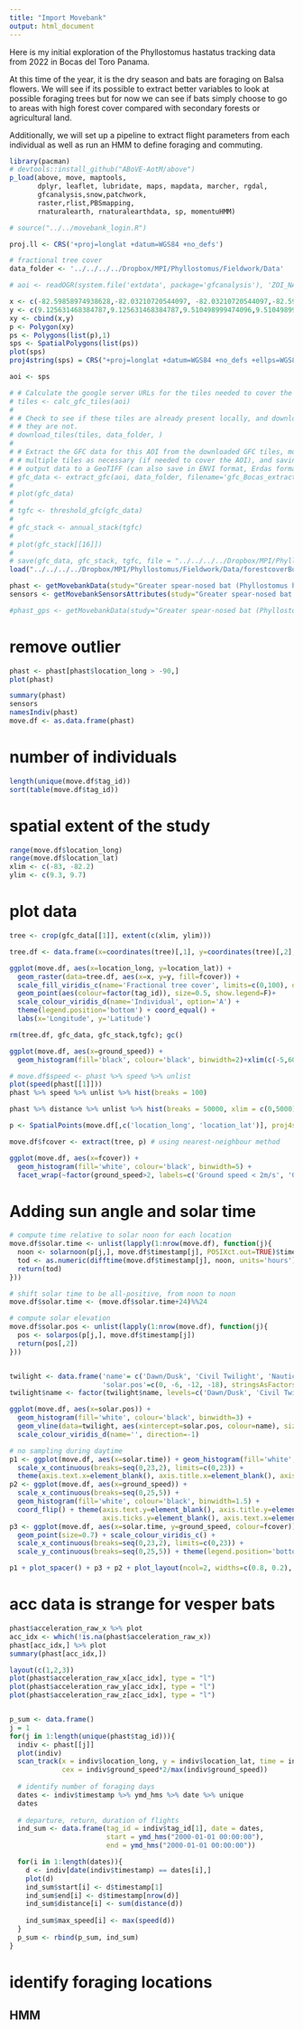 ```yaml
---
title: "Import Movebank"
output: html_document
---
```


Here is my initial exploration of the Phyllostomus hastatus tracking data from 2022 in Bocas del Toro Panama.

At this time of the year, it is the dry season and bats are foraging on Balsa flowers. We will see if its possible to extract better variables to look at possible foraging trees but for now we can see if bats simply choose to go to areas with high forest cover compared with secondary forests or agricultural land.

Additionally, we will set up a pipeline to extract flight parameters from each individual as well as run an HMM to define foraging and commuting.

```r
library(pacman)
# devtools::install_github("ABoVE-AotM/above")
p_load(above, move, maptools,
       dplyr, leaflet, lubridate, maps, mapdata, marcher, rgdal, 
       gfcanalysis,snow,patchwork,
       raster,rlist,PBSmapping, 
       rnaturalearth, rnaturalearthdata, sp, momentuHMM)

# source("../../movebank_login.R")

proj.ll <- CRS('+proj=longlat +datum=WGS84 +no_defs')
```

```r
# fractional tree cover
data_folder <- '../../../../Dropbox/MPI/Phyllostomus/Fieldwork/Data'

# aoi <- readOGR(system.file('extdata', package='gfcanalysis'), 'ZOI_NAK_2012')

x <- c(-82.59858974938628,-82.03210720544097, -82.03210720544097,-82.59858974938628)
y <- c(9.125631468384787,9.125631468384787,9.510498999474096,9.510498999474096)
xy <- cbind(x,y)
p <- Polygon(xy)
ps <- Polygons(list(p),1)
sps <- SpatialPolygons(list(ps))
plot(sps)
proj4string(sps) = CRS("+proj=longlat +datum=WGS84 +no_defs +ellps=WGS84 +towgs84=0,0,0")

aoi <- sps

# # Calculate the google server URLs for the tiles needed to cover the AOI
# tiles <- calc_gfc_tiles(aoi)
# 
# # Check to see if these tiles are already present locally, and download them if 
# # they are not.
# download_tiles(tiles, data_folder, )
# 
# # Extract the GFC data for this AOI from the downloaded GFC tiles, mosaicing 
# # multiple tiles as necessary (if needed to cover the AOI), and saving  the 
# # output data to a GeoTIFF (can also save in ENVI format, Erdas format, etc.).
# gfc_data <- extract_gfc(aoi, data_folder, filename='gfc_Bocas_extract.tif', overwrite = TRUE)
# 
# plot(gfc_data)
# 
# tgfc <- threshold_gfc(gfc_data)
# 
# gfc_stack <- annual_stack(tgfc)
# 
# plot(gfc_stack[[16]])
# 
# save(gfc_data, gfc_stack, tgfc, file = "../../../../Dropbox/MPI/Phyllostomus/Fieldwork/Data/forestcoverBocas.rdata")
load("../../../../Dropbox/MPI/Phyllostomus/Fieldwork/Data/forestcoverBocas.rdata")
```



```r
phast <- getMovebankData(study="Greater spear-nosed bat (Phyllostomus hastatus) in Bocas del Toro 2021-2022", login=login, removeDuplicatedTimestamps = TRUE)
sensors <- getMovebankSensorsAttributes(study="Greater spear-nosed bat (Phyllostomus hastatus) in Bocas del Toro 2021-2022", login=login)

#phast_gps <- getMovebankData(study="Greater spear-nosed bat (Phyllostomus hastatus) in Bocas del Toro 2021-2022", login=login, removeDuplicatedTimestamps = TRUE, sensorID = "GPS")
```

# remove outlier
```r
phast <- phast[phast$location_long > -90,]
plot(phast)
```


```r
summary(phast)
sensors
namesIndiv(phast)
move.df <- as.data.frame(phast)
```
# number of individuals
```r
length(unique(move.df$tag_id))
sort(table(move.df$tag_id))
```

# spatial extent of the study
```r
range(move.df$location_long)
range(move.df$location_lat)
xlim <- c(-83, -82.2)
ylim <- c(9.3, 9.7)
```
# plot data
```r
tree <- crop(gfc_data[[1]], extent(c(xlim, ylim)))

tree.df <- data.frame(x=coordinates(tree)[,1], y=coordinates(tree)[,2], fcover=values(tree))

ggplot(move.df, aes(x=location_long, y=location_lat)) +
  geom_raster(data=tree.df, aes(x=x, y=y, fill=fcover)) +
  scale_fill_viridis_c(name='Fractional tree cover', limits=c(0,100), option='E', alpha=0.7) +
  geom_point(aes(colour=factor(tag_id)), size=0.5, show.legend=F)+ 
  scale_colour_viridis_d(name='Individual', option='A') +
  theme(legend.position='bottom') + coord_equal() +
  labs(x='Longitude', y='Latitude')
```

```r
rm(tree.df, gfc_data, gfc_stack,tgfc); gc()
```

```r
ggplot(move.df, aes(x=ground_speed)) +
  geom_histogram(fill='black', colour='black', binwidth=2)+xlim(c(-5,60))

# move.df$speed <- phast %>% speed %>% unlist
plot(speed(phast[[1]]))
phast %>% speed %>% unlist %>% hist(breaks = 100)

phast %>% distance %>% unlist %>% hist(breaks = 50000, xlim = c(0,5000))
```

```r
p <- SpatialPoints(move.df[,c('location_long', 'location_lat')], proj4string=CRS('+proj=longlat +datum=WGS84'))

move.df$fcover <- extract(tree, p) # using nearest-neighbour method

ggplot(move.df, aes(x=fcover)) +
  geom_histogram(fill='white', colour='black', binwidth=5) +
  facet_wrap(~factor(ground_speed>2, labels=c('Ground speed < 2m/s', 'Ground speed > 2m/s')), ncol=1)
```
# Adding sun angle and solar time
```r
# compute time relative to solar noon for each location
move.df$solar.time <- unlist(lapply(1:nrow(move.df), function(j){
  noon <- solarnoon(p[j,], move.df$timestamp[j], POSIXct.out=TRUE)$time
  tod <- as.numeric(difftime(move.df$timestamp[j], noon, units='hours'))
  return(tod)
}))

# shift solar time to be all-positive, from noon to noon
move.df$solar.time <- (move.df$solar.time+24)%%24

# compute solar elevation
move.df$solar.pos <- unlist(lapply(1:nrow(move.df), function(j){
  pos <- solarpos(p[j,], move.df$timestamp[j])
  return(pos[,2])
}))


twilight <- data.frame('name'= c('Dawn/Dusk', 'Civil Twilight', 'Nautical Twilight', 'Astronomical Twilight'),
                       'solar.pos'=c(0, -6, -12, -18), stringsAsFactors=F)
twilight$name <- factor(twilight$name, levels=c('Dawn/Dusk', 'Civil Twilight', 'Nautical Twilight', 'Astronomical Twilight'))

ggplot(move.df, aes(x=solar.pos)) + 
  geom_histogram(fill='white', colour='black', binwidth=3) +
  geom_vline(data=twilight, aes(xintercept=solar.pos, colour=name), size=1.5) +
  scale_colour_viridis_d(name='', direction=-1)
```
```r
# no sampling during daytime
p1 <- ggplot(move.df, aes(x=solar.time)) + geom_histogram(fill='white', colour='black', binwidth=1) + 
  scale_x_continuous(breaks=seq(0,23,2), limits=c(0,23)) +
  theme(axis.text.x=element_blank(), axis.title.x=element_blank(), axis.ticks.x=element_blank())
p2 <- ggplot(move.df, aes(x=ground_speed)) +
  scale_x_continuous(breaks=seq(0,25,5)) +
  geom_histogram(fill='white', colour='black', binwidth=1.5) + 
  coord_flip() + theme(axis.text.y=element_blank(), axis.title.y=element_blank(), 
                       axis.ticks.y=element_blank(), axis.text.x=element_text(angle=90))
p3 <- ggplot(move.df, aes(x=solar.time, y=ground_speed, colour=fcover)) +
  geom_point(size=0.7) + scale_colour_viridis_c() + 
  scale_x_continuous(breaks=seq(0,23,2), limits=c(0,23)) +
  scale_y_continuous(breaks=seq(0,25,5)) + theme(legend.position='bottom')

p1 + plot_spacer() + p3 + p2 + plot_layout(ncol=2, widths=c(0.8, 0.2), heights=c(0.3, 0.7))
```


# acc data is strange for vesper bats
```r
phast$acceleration_raw_x %>% plot
acc_idx <- which(!is.na(phast$acceleration_raw_x))
phast[acc_idx,] %>% plot
summary(phast[acc_idx,])
```


```r
layout(c(1,2,3))
plot(phast$acceleration_raw_x[acc_idx], type = "l")
plot(phast$acceleration_raw_y[acc_idx], type = "l")
plot(phast$acceleration_raw_z[acc_idx], type = "l")
```

```r



```



```r
p_sum <- data.frame()
j = 1
for(j in 1:length(unique(phast$tag_id))){
  indiv <- phast[[j]]
  plot(indiv)
  scan_track(x = indiv$location_long, y = indiv$location_lat, time = indiv$timestamp, 
             cex = indiv$ground_speed*2/max(indiv$ground_speed))  
  
  # identify number of foraging days
  dates <- indiv$timestamp %>% ymd_hms %>% date %>% unique 
  dates
  
  # departure, return, duration of flights
  ind_sum <- data.frame(tag_id = indiv$tag_id[1], date = dates, 
                        start = ymd_hms("2000-01-01 00:00:00"), 
                        end = ymd_hms("2000-01-01 00:00:00"))

  for(i in 1:length(dates)){
    d <- indiv[date(indiv$timestamp) == dates[i],]
    plot(d)
    ind_sum$start[i] <- d$timestamp[1]
    ind_sum$end[i] <- d$timestamp[nrow(d)]
    ind_sum$distance[i] <- sum(distance(d))
    
    ind_sum$max_speed[i] <- max(speed(d))
  }
  p_sum <- rbind(p_sum, ind_sum)
}

```


# identify foraging locations

## HMM
```r

```


